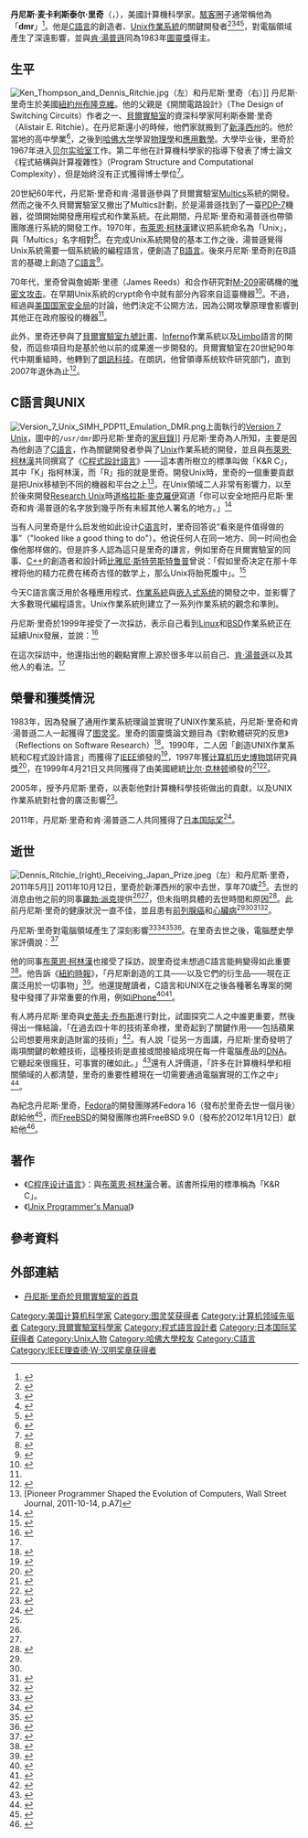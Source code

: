 {{NoteTA
|G1=IT
|G2=USState
|1 = zh-cn:计算机; zh-hk:電腦; zh-tw:電腦;
}}
{{Infobox scientist
| name                    = 丹尼斯·麦卡利斯泰尔·里奇
| native_name             = Dennis MacAlistair Ritchie
| image                   = Dennis Ritchie 2011.jpg
| image_width             =
| caption                 = 丹尼斯·里奇，拍攝於2011年
| birth_date              = {{birth date|1941|9|9}}
| birth_place             = {{USA}}[[紐約州|紐約州]][[布隆克維|布隆克維]]
| death_date              = {{death date and age|2011|10|12|1941|9|9}}<ref>{{cite web|last=Gallagher|first=Sean|title=Dennis Ritchie, Father of C and Co-Developer of Unix, Dies|url=http://www.wired.com/wiredenterprise/2011/10/dennis-ritchie/|date=2011-10-13|accessdate=2011-10-14|archive-date=2012-01-27|archive-url=https://www.webcitation.org/query?url=http%3A%2F%2Fwww.wired.com%2Fwiredenterprise%2F2011%2F10%2Fdennis-ritchie%2F&date=2012-01-27|dead-url=no}}</ref><ref>{{cite news|title=Unix creator Dennis Ritchie dies aged 70|url=http://www.bbc.co.uk/news/technology-15287391|newspaper=BBC News|date=2011-10-13|accessdate=2011-10-14|archive-date=2015-09-25|archive-url=https://web.archive.org/web/20150925194129/http://www.bbc.co.uk/news/technology-15287391|dead-url=no}}</ref>
| death_place             = {{USA}}[[新泽西州|新泽西州]]{{tsl|en|Berkeley Heights, New Jersey|伯克利·海茨镇}}
| residence               =
| citizenship             =
| nationality             = {{USA}}
| ethnicity               =
| field                   = [[計算機科學|計算機科學]]
| work_institution        = [[朗讯科技|朗讯科技]]<br>[[貝爾實驗室|貝爾實驗室]]
| alma_mater              = [[哈佛大学|哈佛大学]]
| doctoral_advisor        =
| doctoral_students       =
| known_for               = {{link-en|ALTRAN|ALTRAN}}<br>[[B语言|B语言]]<br>[[BCPL|BCPL]]<br>[[C语言|C]]<br>[[Multics|Multics]]<br>[[Unix|Unix]]
| author_abbreviation_bot = 
| author_abbreviation_zoo =
| prizes                  = [[图灵獎|图灵獎]]<small>（1983年）</small><br>{{tsl|en|National Medal of Technology|美國國家技術與創新獎章|美國國家技術獎章}}<small>（1998年）</small><br>[[IEEE理察·衛斯里·漢明獎章|IEEE理察·衛斯里·漢明獎章]]<small>(1990)</small><br>{{tsl|en|Computer Pioneer Award|计算机先驱奖}}<small>(1994)</small><br>[[计算机历史博物馆|计算机历史博物馆]]研究员奖<small>(1997)</small><ref>{{cite web |url=http://www.computerhistory.org/fellowawards/hall/bios/Dennis,Ritchie/ |title=Archived copy |accessdate=2015-01-05 |deadurl=yes |archiveurl=https://web.archive.org/web/20150103005313/http://www.computerhistory.org/fellowawards/hall/bios/Dennis%2CRitchie/ |archivedate=2015-01-03 }}</ref><br>{{tsl|en|Harold Pender Award|哈罗德·彭德奖}}<small>(2003)</small><br>[[日本国际奖|日本国际奖]]<small>(2011)</small>
| religion                =
| footnotes               =
}}
'''丹尼斯·麦卡利斯泰尔·里奇'''（{{lang-en|'''Dennis MacAlistair Ritchie'''}}，{{bd|1941年|9月9日|2011年|10月12日|catIdx=Ritchie, Dennis}}），美國計算機科學家。[[駭客|駭客]]圈子通常稱他為「'''dmr'''」<ref>{{cite web|title=ken|url=http://www.catb.org/jargon/html/K/ken.html|publisher=The {{tsl|en|Jargon File||Jargon File}} (version 4.4.7)|accessdate=2017-01-16|archive-date=2011-06-24|archive-url=https://web.archive.org/web/20110624053359/http://www.catb.org/jargon/html/K/ken.html|dead-url=no}}</ref>。他是[[C語言|C語言]]的創造者、[[Unix|Unix]][[作業系統|作業系統]]的關鍵開發者<ref name="NYTimes">{{cite web | last = Lohr | first = Steve | title = Dennis Ritchie, Programming Trailblazer, Dies at 70 | newspaper = [[紐約時報|The New York Times]] | date = 2011-10-12 | url = http://www.nytimes.com/2011/10/14/technology/dennis-ritchie-programming-trailblazer-dies-at-70.html?hp | accessdate = 2015-10-15 | archive-date = 2016-12-08 | archive-url = https://web.archive.org/web/20161208123430/http://www.nytimes.com/2011/10/14/technology/dennis-ritchie-programming-trailblazer-dies-at-70.html?hp | dead-url = no }}</ref><ref name="BBC">{{cite web | url=http://www.bbc.co.uk/news/technology-15287391 | title=Unix creator Dennis Ritchie dies aged 70 | date=2011-10-13 | accessdate=2011-10-14 | publisher=[[BBC|BBC News]] | archive-date=2015-09-25 | archive-url=https://web.archive.org/web/20150925194129/http://www.bbc.co.uk/news/technology-15287391 | dead-url=no }}</ref><ref name=RobPike>{{Citation | author = [[羅勃·派克|Rob Pike]] | title = （沒有標題） | date = 2011-10-12 | url = https://plus.google.com/u/0/101960720994009339267/posts/ENuEDDYfvKP?hl=en#101960720994009339267/posts/ENuEDDYfvKP | accessdate = 2011-10-14 | archive-date = 2013-10-05 | archive-url = https://web.archive.org/web/20131005182525/https://plus.google.com/u/0/101960720994009339267/posts/ENuEDDYfvKP?hl=en#101960720994009339267/posts/ENuEDDYfvKP | dead-url = no }}</ref><ref name="Guardian">{{Citation | last = Campbell-Kelly | first = Martin | title = Dennis Ritchie obituary | newspaper = [[衛報|The Guardian]] | date = 2011-10-13 | url = https://www.theguardian.com/technology/2011/oct/13/dennis-ritchie | accessdate = 2011-10-13 | archive-date = 2020-12-10 | archive-url = https://web.archive.org/web/20201210214852/https://www.theguardian.com/technology/2011/oct/13/dennis-ritchie | dead-url = no }}</ref>，對電腦領域產生了深遠影響，並與[[肯·湯普遜|肯·湯普遜]]同為1983年[[圖靈獎|圖靈獎]]得主。

== 生平 ==
[[File:Ken_Thompson_and_Dennis_Ritchie.jpg|thumb]]（左）和丹尼斯·里奇（右）]]
丹尼斯·里奇生於美國[[紐約州|紐約州]][[布隆克維|布隆克維]]。他的父親是《開關電路設計》（The Design of Switching Circuits）作者之一、[[貝爾實驗室|貝爾實驗室]]的資深科學家阿利斯泰爾·里奇（Alistair E. Ritchie）。在丹尼斯還小的時候，他們家就搬到了[[新泽西州|新泽西州]]的{{tsl|en|Summit, New Jersey|萨米特}}。他於當地的高中學業<ref>{{cite web | url=http://www.nj.com/independentpress/index.ssf/2011/02/japan_prize_for_unix_was_a_sur.html | first=Keill | last=Liz | title=Berkeley Heights man wins Japan Prize for inventing UNIX operating system | publisher=Independent Press | date=2011-02-01 | accessdate=2011-10-17 | archive-date=2018-01-23 | archive-url=https://web.archive.org/web/20180123102155/http://www.nj.com/independentpress/index.ssf/2011/02/japan_prize_for_unix_was_a_sur.html | dead-url=no }}</ref>，之後到[[哈佛大学|哈佛大学]]學習[[物理學|物理學]]和[[應用數學|應用數學]]。大學毕业後，里奇於1967年进入[[贝尔实验室|贝尔实验室]]工作。第二年他在計算機科學家{{tsl|en|Patrick C. Fischer|帕特里克·C·费希尔}}的指導下發表了博士論文《程式結構與計算複雜性》（Program Structure and Computational Complexity），但是始終沒有正式獲得博士學位<ref>{{cite journal |last=van Renesse |first=Robbert |date=January 2014 |title=The First SIGOPS Dennis M. Ritchie Doctoral Dissertation Award |journal=ACM SIGOPS Operating Systems Review |url=http://dl.acm.org/citation.cfm?id=2626401 |volume=48 |issue=1 |page=100 |doi=10.1145/2626401.2626421 |access-date=2017-01-16 |archive-date=2018-11-19 |archive-url=https://web.archive.org/web/20181119064035/https://dl.acm.org/citation.cfm?id=2626401 |dead-url=no }}</ref>。

20世紀60年代，丹尼斯·里奇和肯·湯普遜參與了貝爾實驗室[[Multics|Multics]]系統的開發。然而之後不久貝爾實驗室又撤出了Multics計劃，於是湯普遜找到了一臺[[PDP-7|PDP-7]]機器，從頭開始開發應用程式和作業系統。在此期間，丹尼斯·里奇和湯普遜也帶領團隊進行系統的開發工作。1970年，[[布萊恩·柯林漢|布萊恩·柯林漢]]建议把系統命名為「Unix」，與「Multics」名字相對<ref name="Evolution">{{cite web|first=Dennis M.|last=Ritchie|title=The Evolution of the Unix Time-sharing System|url=https://www.bell-labs.com/usr/dmr/www/hist.html|accessdate=2016-10-31|archive-date=2015-06-11|archive-url=https://web.archive.org/web/20150611114353/https://www.bell-labs.com/usr/dmr/www/hist.html|dead-url=yes}}</ref>。在完成Unix系統開發的基本工作之後，湯普遜覺得Unix系統需要一個系統級的編程語言，便創造了[[B語言|B語言]]。後來丹尼斯·里奇則在B語言的基礎上創造了[[C語言|C語言]]<ref name="c">{{cite web|url=https://www.bell-labs.com/usr/dmr/www/chist.html|title=The Development of the C Language|publisher=[[贝尔实验室|Bell Labs]]|accessdate=2016-10-31|first=Dennis|last=Ritchie|archive-date=2017-04-03|archive-url=https://web.archive.org/web/20170403063710/https://www.bell-labs.com/usr/dmr/www/chist.html|dead-url=yes}}</ref>。

70年代，里奇曾與詹姆斯·里德（James Reeds）和{{tsl|en|Robert Morris (cryptographer)|罗伯特·莫尔斯}}合作研究對[[M-209|M-209]]密碼機的[[唯密文攻击|唯密文攻击]]。在早期Unix系統的crypt命令中就有部分內容來自這臺機器<ref name="ritchiec">{{cite web |url=https://www.bell-labs.com/usr/dmr/www/crypt.html |title=Dabbling in Cryptography |website=Bell-labs.com |date=2000-05-05 |accessdate=2016-11-14 |archive-date=2015-06-11 |archive-url=https://web.archive.org/web/20150611114351/https://www.bell-labs.com/usr/dmr/www/crypt.html |dead-url=no }}</ref>。不過，經過與[[美国国家安全局|美国国家安全局]]的討論，他們決定不公開方法，因為公開攻擊原理會影響到其他正在政府服役的機器<ref name="ritchiec"/>。

此外，里奇还參與了[[貝爾實驗室九號計畫|貝爾實驗室九號計畫]]、[[Inferno|Inferno]]作業系統以及[[Limbo|Limbo]]語言的開發，而這些項目均是基於他以前的成果進一步開發的。貝爾實驗室在20世紀90年代中期重組時，他轉到了[[朗訊科技|朗訊科技]]。在朗訊，他曾領導系统软件研究部门，直到2007年退休為止<ref>{{cite web | url=https://www.cnet.com/news/dennis-ritchie-father-of-c-programming-language-dies/ | title=Dennis Ritchie, father of C programming language, dies | date=2011-10-13 | publisher=cnet | accessdate=2017-01-16 | archive-date=2020-12-10 | archive-url=https://web.archive.org/web/20201210214939/https://www.cnet.com/news/dennis-ritchie-father-of-c-programming-language-dies/ | dead-url=no }}</ref>。

== C語言與UNIX ==
[[File:Version_7_Unix_SIMH_PDP11_Emulation_DMR.png|thumb]]上面執行的[[Version_7_Unix|Version 7 Unix]]，圖中的<tt>/usr/dmr</tt>即丹尼斯·里奇的[[家目錄|家目錄]]]]
丹尼斯·里奇為人所知，主要是因為他創造了[[C語言|C語言]]，作為關鍵開發者參與了[[Unix|Unix]]作業系統的開發，並且與[[布萊恩·柯林漢|布萊恩·柯林漢]]共同撰寫了《[[C程序设计语言_(书)|C程式設計語言]]》——這本書所樹立的標準叫做「K&R C」，其中「K」指柯林漢，而「R」指的就是里奇。開發Unix時，里奇的一個重要貢獻是把Unix移植到不同的機器和平台之上<ref>[Pioneer Programmer Shaped the Evolution of Computers, Wall Street Journal, 2011-10-14, p.A7]</ref>。在Unix領域二人非常有影響力，以至於後來開發[[Research_Unix|Research Unix]]時[[道格拉斯·麥克羅伊|道格拉斯·麥克羅伊]]寫道「你可以安全地把丹尼斯·里奇和肯·湯普遜的名字放到幾乎所有未經其他人署名的地方。」<ref name="reader">{{cite techreport |first1=M. D. |last1=McIlroy |year=1987 |url=http://www.cs.dartmouth.edu/~doug/reader.pdf |title=A Research Unix reader: annotated excerpts from the Programmer's Manual, 1971–1986 |series=CSTR |number=139 |institution=Bell Labs |access-date=2017-01-16 |archive-date=2017-11-11 |archive-url=https://web.archive.org/web/20171111151817/http://www.cs.dartmouth.edu/~doug/reader.pdf |dead-url=no }}</ref>

当有人问里奇是什么启发他如此设计[[C语言|C语言]]时，里奇回答说“看來是件值得做的事”（"looked like a good thing to do"）。他说任何人在同一地方、同一时间也会像他那样做的。但是許多人認為這只是里奇的謙言，例如里奇在貝爾實驗室的同事、[[C++|C++]]的創造者和設計師[[比雅尼·斯特劳斯特鲁普|比雅尼·斯特劳斯特鲁普]]曾说：「假如里奇决定在那十年裡将他的精力花费在稀奇古怪的数学上，那么Unix将胎死腹中」。<ref>{{cite web|url=http://www.economist.com/node/2724348|title=Unix's founding fathers|publisher=The Economist|date=2004-06-10|accessdate=2017-01-16|archive-date=2018-01-16|archive-url=https://web.archive.org/web/20180116000106/http://www.economist.com/node/2724348|dead-url=no}}</ref>

今天C語言廣泛用於各種應用程式、[[作業系統|作業系統]]與[[嵌入式系统|嵌入式系统]]的開發之中，並影響了大多數現代編程語言。Unix作業系統則建立了一系列作業系統的觀念和準則。

丹尼斯·里奇於1999年接受了一次採訪，表示自己看到[[Linux|Linux]]和[[BSD|BSD]]作業系統正在延續Unix發展，並說：<ref name="Interview_1999">{{cite web|author=Benet, Manuel|url=http://www.linuxfocus.org/English/July1999/article79.html|title=Interview With Dennis M. Ritchie|date=1999|publisher=LinuxFocus.org|accessdate=2017-01-16|archive-date=2018-01-04|archive-url=https://web.archive.org/web/20180104061618/http://www.linuxfocus.org/English/July1999/article79.html|dead-url=yes}}</ref>

{{quote|我覺得Linux發展的現象令人高興，因為它很大程度建立在Unix的基礎之上。在Unix的直接衍生品中，Linux應該是最健全的了，雖然[[工作站|工作站]]和[[大型计算机|大型计算机]]廠商也在提供不同種類的BSD系統。}}

在這次採訪中，他還指出他的觀點實際上源於很多年以前自己、[[肯·湯普遜|肯·湯普遜]]以及其他人的看法。<ref name="Interview_1999" />

== 榮譽和獲獎情況 ==
1983年，因為發展了通用作業系統理論並實現了UNIX作業系統，丹尼斯·里奇和肯·湯普遜二人一起獲得了[[图灵奖|图灵奖]]。里奇的圖靈獎論文題目為《對軟體研究的反思》（Reflections on Software Research）<ref>{{Citation
  | last = Ritchie
  | first = Dennis M.
  | title = ACM Turing Award Lectures:  The First Twenty Years 1666–1985
  | place =
  | publisher = Addison-Wesley Publishing Company
  | series = ACM Press Anthology Series
  | year = 1987
  | month=
  | edition =
  | chapter = 1983 Turing Award Lecture:  Reflections on Software Research
  | chapterurl = http://dl.acm.org/ft_gateway.cfm?id=1283939&type=pdf
  | accessdate = Jan 30, 2012
  | pages = 163–169 }}
</ref>。1990年，二人因「創造UNIX作業系統和C程式設計語言」而獲得了[[IEEE|IEEE]]頒發的{{tsl|en|IEEE Richard W. Hamming Medal|IEEE漢明獎}}<ref>{{cite web |url=http://www.ieee.org/documents/hamming_rl.pdf |title=IEEE Richard W. Hamming Medal Recipients |publisher=[[电气电子工程师学会|IEEE]] |accessdate=2011-05-29 |archive-date=2015-06-12 |archive-url=https://web.archive.org/web/20150612152243/http://www.ieee.org/documents/hamming_rl.pdf |dead-url=no }}</ref>，1997年獲[[计算机历史博物馆|计算机历史博物馆]]研究員獎<ref>{{cite web |title= Dennis Ritchie — CHM Fellow Award Winner |author= CHM |url= http://www.computerhistory.org/fellowawards/hall/bios/Dennis,Ritchie// |accessdate= 2015-03-30 |deadurl= yes |archiveurl= https://web.archive.org/web/20150403185444/http://www.computerhistory.org/fellowawards/hall/bios/Dennis,Ritchie/ |archivedate= 2015-04-03 }}</ref>，在1999年4月21日又共同獲得了由美國總統[[比尔·克林顿|比尔·克林顿]]頒發的{{tsl|en|National Medal of Technology and Innovation|美國國家技術與創新獎章}}<ref name="NationalMedalAnnouncement">{{cite web |url=http://www.bell-labs.com/news/1998/december/9/1.html |title=Archived copy |accessdate=2006-09-06 |deadurl=yes |archiveurl=https://web.archive.org/web/20060327052807/http://www.bell-labs.com/news/1998/december/9/1.html |archivedate=2006-03-27 }}</ref><ref name="NationalMedalPressRelease">{{cite web |url=http://www.bell-labs.com/news/1999/april/28/1.html |title=Archived copy |accessdate=2003-11-04 |deadurl=yes |archiveurl=https://web.archive.org/web/20031011075017/http://www.bell-labs.com/news/1999/april/28/1.html |archivedate=2003-10-11 }}</ref>。

2005年，{{tsl|en|Industrial Research Institute|美国工业研究院}}授予丹尼斯·里奇{{tsl|en|IRI Achievement Award|IRI成就獎}}，以表彰他對計算機科學技術做出的貢獻，以及UNIX作業系統對社會的廣泛影響<ref>{{cite web |url=http://www.alcatel-lucent.com/wps/portal/!ut/p/kcxml/04_Sj9SPykssy0xPLMnMz0vM0Y_QjzKLd4x3cg_SL8h2VAQAv8HY9g!!?LMSG_CABINET=Docs_and_Resource_Ctr&LMSG_CONTENT_FILE=News_Releases_LU_2005/LU_News_Article_005372.xml |title=Dennis Ritchie, Bell Labs Researcher and Co-Inventor of Unix, Receives 2005 Industrial Research Institute Achievement Award |publisher=Alcatel-Lucent Press Release |date=2005-11-15 |accessdate=2012-02-08 |deadurl=yes |archiveurl=https://web.archive.org/web/20140204000724/http://www3.alcatel-lucent.com/wps/portal/%21ut/p/kcxml/04_Sj9SPykssy0xPLMnMz0vM0Y_QjzKLd4x3cg_SL8h2VAQAv8HY9g%21%21?LMSG_CABINET=Docs_and_Resource_Ctr&LMSG_CONTENT_FILE=News_Releases_LU_2005%2FLU_News_Article_005372.xml |archivedate=2014-02-04 }}</ref>。

2011年，丹尼斯·里奇和肯·湯普遜二人共同獲得了[[日本国际奖|日本国际奖]]<ref>{{cite web|url=http://www.sfgate.com/cgi-bin/article.cgi?f=/c/a/2011/01/24/BUTI1HDJSA.DTL#ixzz1C5LtXdf3|title=Ken Thompson, Dennis Ritchie win Japan Prize|first=Evangelista|last=Benny|publisher=San Francisco Chronicle|date=2011-01-25|accessdate=2020-12-15|archive-date=2012-03-10|archive-url=https://web.archive.org/web/20120310051008/http://www.sfgate.com/cgi-bin/article.cgi?f=%2Fc%2Fa%2F2011%2F01%2F24%2FBUTI1HDJSA.DTL#ixzz1C5LtXdf3|dead-url=no}}</ref>。

== 逝世 ==
[[File:Dennis_Ritchie_(right)_Receiving_Japan_Prize.jpeg|thumb]]（左）和丹尼斯·里奇，2011年5月]]
2011年10月12日，里奇於新澤西州{{tsl|en|Berkeley Heights, New Jersey|伯克利·海茨镇}}的家中去世，享年70歲<ref name="NYTimes" />。去世的消息由他之前的同事[[羅勃·派克|羅勃·派克]]提供<ref name=BBC/><ref name=RobPike/>，但未指明具體的去世時間和原因<ref>{{Citation | author = Associated Press | title = Summary Box: Dennis Ritchie, pioneer in computer programming at Bell Labs, dies at 70 | newspaper = [[華盛頓郵報|The Washington Post]] | date = 2011-10-13 | url = http://www.washingtonpost.com/business/summary-box-dennis-ritchie-pioneer-in-computer-programming-at-bell-labs-dies-at-70/2011/10/13/gIQAFKC7hL_story.html | accessdate = 2011-10-14 | archive-date = 2018-12-24 | archive-url = https://web.archive.org/web/20181224065622/https://www.washingtonpost.com/business/summary-box-dennis-ritchie-pioneer-in-computer-programming-at-bell-labs-dies-at-70/2011/10/13/gIQAFKC7hL_story.html | dead-url = no }}</ref>。此前丹尼斯·里奇的健康狀況一直不佳，並且患有[[前列腺癌|前列腺癌]]和[[心臟病|心臟病]]<ref name="NYTimes" /><ref name="BBC" /><ref>{{cite web|last=Gallagher|first=Sean|title=Dennis Ritchie, Father of C and Co-Developer of Unix, Dies|url=http://www.wired.com/wiredenterprise/2011/10/dennis-ritchie/|publisher=[[连线|Wired]]|accessdate=2011-10-13|date=2011-10-13|archive-date=2012-01-27|archive-url=https://www.webcitation.org/query?url=http%3A%2F%2Fwww.wired.com%2Fwiredenterprise%2F2011%2F10%2Fdennis-ritchie%2F&date=2012-01-27|dead-url=no}}</ref><ref>{{cite web|last=Binstock|first=Andrew|title=Dennis Ritchie, in Memoriam|url=http://drdobbs.com/cpp/231900742?cid=DDJ_nl_upd_2011-10-13_h|work=Dr. Dobb's Journal|publisher=Dr. Dobb's Journal|accessdate=2011-10-14|archive-date=2012-01-27|archive-url=https://www.webcitation.org/query?url=http%3A%2F%2Fdrdobbs.com%2Fcpp%2F231900742%3Fcid%3DDDJ_nl_upd_2011-10-13_h&date=2012-01-27|dead-url=no}}</ref>。

丹尼斯·里奇對電腦領域產生了深刻影響<ref>{{cite news | url = http://www.extremetech.com/computing/102835-dennis-ritchie-creator-of-c-bids-goodbye-world | title = Dennis Ritchie, creator of C, bids "goodbye, world" | publisher = Extreme Tech | date = 2011-11-02 | accessdate = 2011-11-28 | author = David Cardinal | archive-date = 2012-01-28 | archive-url = https://www.webcitation.org/query?url=http%3A%2F%2Fwww.extremetech.com%2Fcomputing%2F102835-dennis-ritchie-creator-of-c-bids-goodbye-world&date=2012-01-28 | dead-url = no }}</ref><ref name="TheEconomist">{{cite news | url = http://www.economist.com/node/21536536 | title = Dennis Ritchie and John McCarthy: Dennis Ritchie and John McCarthy, machine whisperers, died on October 8th and 24th respectively, aged 70 and 84 | publisher = [[經濟學人|The Economist]] | date = 2011-11-05 | accessdate = 2011-11-28 | archive-date = 2012-01-28 | archive-url = https://www.webcitation.org/query?url=http%3A%2F%2Fwww.economist.com%2Fnode%2F21536536&date=2012-01-28 | dead-url = no }}</ref><ref>{{cite news | url = http://www.newswise.com/articles/the-strange-birth-and-long-life-of-unix | title = The Strange Birth and Long Life of Unix | publisher = Newswise | date = 2011-11-23 | accessdate = 2011-11-28 | archive-date = 2012-01-28 | archive-url = https://www.webcitation.org/query?url=http%3A%2F%2Fwww.newswise.com%2Farticles%2Fthe-strange-birth-and-long-life-of-unix&date=2012-01-28 | dead-url = no }}</ref><ref>{{cite news | url = http://www.ciol.com/News/News/News-Reports/The-forgotten-tech-luminaries/156641/0/ | title = The forgotten tech luminaries: The new generation of the digital age owe a part of their numeric souls to Dennis Ritchie and John McCarthy | website = Ciol.com | date = 2011-11-01 | accessdate = 2011-11-28 | author = Shyamanuja Das | deadurl = yes | archiveurl = https://www.webcitation.org/6525iFqEA?url=http://www.ciol.com/News/News/News-Reports/The-forgotten-tech-luminaries/156641/0/ | archivedate = 2012-01-28 }}</ref>。在里奇去世之後，電腦歷史學家{{tsl|en|Paul E. Ceruzzi|保罗·茨露吉}}評價說：<ref>{{cite news |last=Langer |first=Emily |title=Dennis Ritchie, founder of Unix and C, dies at 70 |url=http://www.washingtonpost.com/local/obituaries/dennis-ritchie-founder-of-unix-and-c-dies-at-70/2011/10/13/gIQAXsVXiL_story.html |accessdate=2011-11-03 |newspaper=Washington Post |date=2011-10-14 |archive-date=2012-01-28 |archive-url=https://www.webcitation.org/query?url=http%3A%2F%2Fwww.washingtonpost.com%2Flocal%2Fobituaries%2Fdennis-ritchie-founder-of-unix-and-c-dies-at-70%2F2011%2F10%2F13%2FgIQAXsVXiL_story.html&date=2012-01-28 |dead-url=no }}</ref>

{{quote|里奇的名字並不容易讓人察覺，也不為人熟知，但是……假如有一個能夠把電腦放大的顯微鏡，你會看到裡面到處都是他的貢獻。}}

他的同事[[布萊恩·柯林漢|布萊恩·柯林漢]]也接受了採訪，說里奇從未想過C語言能夠變得如此重要<ref name="ForbesKernighanInterview2011-11-04">{{cite news | url = http://forbesindia.com/interview/special/brian-kernighan-no-one-thought-c-would-become-so-big/29982/1 | title = No one thought 'C' would become so big: Brian Kernighan | publisher = Forbes India | date = 2011-11-04 | accessdate = 2011-11-28 | author = Shishir Prasad | archive-date = 2012-01-28 | archive-url = https://www.webcitation.org/query?url=http%3A%2F%2Fforbesindia.com%2Finterview%2Fspecial%2Fbrian-kernighan-no-one-thought-c-would-become-so-big%2F29982%2F1&date=2012-01-28 | dead-url = no }}</ref>。他告訴《[[紐約時報|紐約時報]]》，「丹尼斯創造的工具——以及它們的衍生品——現在正廣泛用於一切事物」<ref>{{cite news |author=Steve Lohroct |url=http://www.nytimes.com/2011/10/14/technology/dennis-ritchie-programming-trailblazer-dies-at-70.html?hp&_r=0 |title=Dennis Ritchie, 70, Dies, Programming Trailblazer |newspaper=[[纽约时报|The New York Times]] |date=2011-10-13 |accessdate=2016-11-14 |archive-date=2017-09-12 |archive-url=https://web.archive.org/web/20170912060138/http://www.nytimes.com/2011/10/14/technology/dennis-ritchie-programming-trailblazer-dies-at-70.html?hp&_r=0 |dead-url=no }}</ref>。他還提醒讀者，C語言和UNIX在之後各種著名專案的開發中發揮了非常重要的作用，例如[[iPhone|iPhone]]<ref>{{cite news | url = http://www.deccanherald.com/blog/?p=220 | title = Myths of Steve Jobs | publisher = Deccan Herald | date = 2011-11-28 | accessdate = 2011-11-28 | archive-date = 2012-01-28 | archive-url = https://www.webcitation.org/query?url=http%3A%2F%2Fwww.deccanherald.com%2Fblog%2F%3Fp%3D220&date=2012-01-28 | dead-url = no }}</ref><ref>{{cite news | url = http://www.thehindu.com/news/states/karnataka/article2622056.ece | title = The tale of three deeply different technologists | publisher = [[印度教徒報|The Hindu]] | date = 2011-11-14 | accessdate = 2011-11-28 | author = Subhajit Datta | archive-url = https://www.webcitation.org/query?url=http%3A%2F%2Fwww.thehindu.com%2Fnews%2Fstates%2Fkarnataka%2Farticle2622056.ece&date=2012-01-28 | archive-date = 2012-01-28 | dead-url = yes }}</ref>。

有人將丹尼斯·里奇與[[史蒂夫·乔布斯|史蒂夫·乔布斯]]進行對比，試圖探究二人之中誰更重要，然後得出一條結論，「在過去四十年的技術革命裡，里奇起到了關鍵作用——包括蘋果公司想要用來創造財富的技術」<ref>{{cite web |last=Duncan |first=Geoff |url=http://www.digitaltrends.com/apple/was-dennis-ritchie-more-important-than-steve-jobs/ |title=Was Dennis Ritchie more important than Steve Jobs? |publisher=Digital Trends |date=2011-10-13 |accessdate=2016-11-14 |archive-date=2020-10-24 |archive-url=https://web.archive.org/web/20201024071320/https://www.digitaltrends.com/apple/was-dennis-ritchie-more-important-than-steve-jobs/ |dead-url=no }}</ref>。有人說「從另一方面講，丹尼斯·里奇發明了兩項關鍵的軟體技術，這種技術是直接或間接組成現在每一件電腦產品的[[DNA|DNA]]。它聽起來很瘋狂，可事實的確如此。」<ref>{{cite web |last=Perlow |first=Jason |url=http://www.zdnet.com/article/without-dennis-ritchie-there-would-be-no-jobs/ |title=Without Dennis Ritchie, there would be no Steve Jobs |website=ZDNet.com |date=2015-10-09 |accessdate=2016-11-14 |archive-date=2020-11-11 |archive-url=https://web.archive.org/web/20201111205242/http://www.zdnet.com/article/without-dennis-ritchie-there-would-be-no-jobs/ |dead-url=no }}</ref>還有人評價道，「許多在計算機科學和相關領域的人都清楚，里奇的重要性體現在一切需要通過電腦實現的工作之中」<ref>{{cite web |url=https://techcrunch.com/2011/10/15/what-can-we-learn-from-dennis-ritchie/ |title=What Can We Learn From Dennis Ritchie? |website=TechCrunch.com |date=2011-10-15 |accessdate=2016-11-14 |archive-date=2020-12-10 |archive-url=https://web.archive.org/web/20201210215223/https://techcrunch.com/2011/10/15/what-can-we-learn-from-dennis-ritchie/ |dead-url=no }}</ref>。

為紀念丹尼斯·里奇，[[Fedora_(作業系統)|Fedora]]的開發團隊將Fedora 16（發布於里奇去世一個月後）獻給他<ref name="F16Phoronix">{{cite web | url=https://www.phoronix.com/scan.php?page=news_item&px=MTAxMjg | title=Red Hat Releases Fedora 16 "Verne" | author=[[Phoronix|Phoronix]] | accessdate=2011-11-08 | archive-date=2020-12-10 | archive-url=https://web.archive.org/web/20201210215221/https://www.phoronix.com/scan.php?page=news_item&px=MTAxMjg | dead-url=no }}</ref>，而[[FreeBSD|FreeBSD]]的開發團隊也將FreeBSD 9.0（發布於2012年1月12日）獻給他<ref name="FreeBSD">{{cite web |url=http://www.freebsd.org/releases/9.0R/announce.html |title=FreeBSD-9.0 Announcement |author=The FreeBSD project |accessdate=2012-01-12 |archive-date=2020-11-12 |archive-url=https://web.archive.org/web/20201112015706/https://www.freebsd.org/releases/9.0R/announce.html |dead-url=no }}</ref>。

== 著作 ==
* 《[[C程序设计语言_(书)|C程序设计语言]]》：與[[布萊恩·柯林漢|布萊恩·柯林漢]]合著。該書所採用的標準稱為「K&R C」。
* 《[[手册页|Unix Programmer's Manual]]》

== 參考資料 ==
{{Reflist|30em}}

== 外部連結 ==
* [https://www.bell-labs.com/usr/dmr/www/ 丹尼斯·里奇於貝爾實驗室的首頁]{{Wayback|url=https://www.bell-labs.com/usr/dmr/www/ |date=20151123034619 }}

{{圖靈獎}}
{{日本国际奖获得者}}
{{Richard W. Hamming Medal recipients}}
{{Authority control}}

{{DEFAULTSORT: Ritchie, Dennis}}
[[Category:美国计算机科学家|Category:美国计算机科学家]]
[[Category:图灵奖获得者|Category:图灵奖获得者]]
[[Category:计算机领域先驱者|Category:计算机领域先驱者]]
[[Category:貝爾實驗室科學家|Category:貝爾實驗室科學家]]
[[Category:程式語言設計者|Category:程式語言設計者]]
[[Category:日本国际奖获得者|Category:日本国际奖获得者]]
[[Category:Unix人物|Category:Unix人物]]
[[Category:哈佛大學校友|Category:哈佛大學校友]]
[[Category:C語言|Category:C語言]]
[[Category:IEEE理查德·W·汉明奖章获得者|Category:IEEE理查德·W·汉明奖章获得者]]